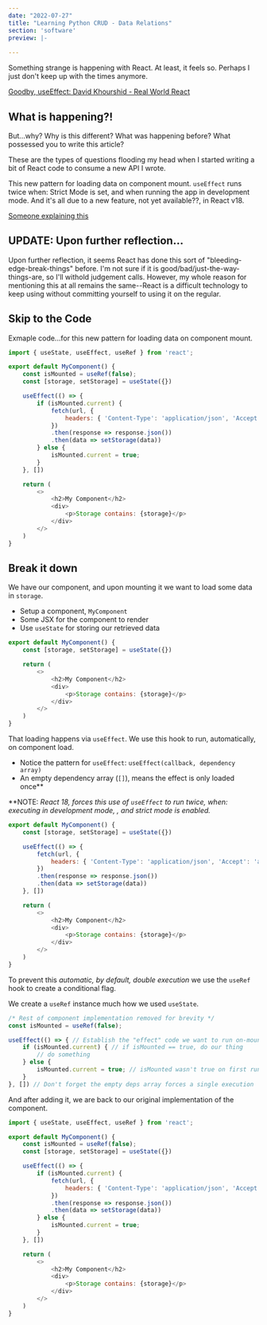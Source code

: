 ```yaml
---
date: "2022-07-27"
title: "Learning Python CRUD - Data Relations"
section: 'software'
preview: |-
    
---
```


Something strange is happening with React. At least, it feels so. Perhaps I just don't keep 
up with the times anymore.

[Goodby, useEffect: David Khourshid - Real World React](https://www.youtube.com/watch?v=HPoC-k7Rxwo)


## What is happening?!

But...why? 
Why is this different? 
What was happening before? 
What possessed you to write this article? 

These are the types of questions flooding my head when I started writing a bit of React code to consume 
a new API I wrote.

This new pattern for loading data on component mount. `useEffect` runs twice when: Strict 
Mode is set, and when running the app in development mode. And it's all due to a new feature, 
not yet available??, in React v18.

[Someone explaining this](https://blog.bitsrc.io/react-v18-0-useeffect-bug-why-do-effects-run-twice-39babecede93)

## UPDATE: Upon further reflection...

Upon further reflection, it seems React has done this sort of "bleeding-edge-break-things" before. 
I'm not sure if it is good/bad/just-the-way-things-are, so I'll withold judgement calls. However, 
my whole reason for mentioning this at all remains the same--React is a difficult technology to 
keep using without committing yourself to using it on the regular.


## Skip to the Code 

Exmaple code...for this new pattern for loading data on component mount.

```javascript
import { useState, useEffect, useRef } from 'react';

export default MyComponent() {
    const isMounted = useRef(false);
    const [storage, setStorage] = useState({})

    useEffect(() => {
        if (isMounted.current) {
            fetch(url, {
                headers: { 'Content-Type': 'application/json', 'Accept': 'application/json' },
            })
            .then(response => response.json())
            .then(data => setStorage(data))
        } else {
            isMounted.current = true;
        }
    }, [])

    return (
        <>
            <h2>My Component</h2>
            <div>
                <p>Storage contains: {storage}</p>
            </div>
        </>
    )
}
```

## Break it down

We have our component, and upon mounting it we want to load some data in `storage`.

- Setup a component, `MyComponent`
- Some JSX for the component to render
- Use `useState` for storing our retrieved data

```javascript
export default MyComponent() {
    const [storage, setStorage] = useState({})

    return (
        <>
            <h2>My Component</h2>
            <div>
                <p>Storage contains: {storage}</p>
            </div>
        </>
    )
}
```

That loading happens via `useEffect`. We use this hook to run, automatically, 
on component load.

- Notice the pattern for `useEffect`: `useEffect(callback, dependency array)`
- An empty dependency array (`[]`), means the effect is only loaded once**

**NOTE: _React 18, forces this use of `useEffect` to run twice, when: executing 
in development mode, , and strict mode is enabled._

```javascript
export default MyComponent() {
    const [storage, setStorage] = useState({})

    useEffect(() => {
        fetch(url, {
            headers: { 'Content-Type': 'application/json', 'Accept': 'application/json' },
        })
        .then(response => response.json())
        .then(data => setStorage(data))
    }, [])

    return (
        <>
            <h2>My Component</h2>
            <div>
                <p>Storage contains: {storage}</p>
            </div>
        </>
    )
}
```

To prevent this _automatic, by default, double execution_ we use the `useRef` 
hook to create a conditional flag. 

We create a `useRef` instance much how we used `useState`.

```javascript
/* Rest of component implementation removed for brevity */
const isMounted = useRef(false);

useEffect(() => { // Establish the "effect" code we want to run on-mount
    if (isMounted.current) { // if isMounted == true, do our thing
        // do something
    } else {
        isMounted.current = true; // isMounted wasn't true on first run, change it so we're ready
    }
}, []) // Don't forget the empty deps array forces a single execution
```


And after adding it, we are back to our original implementation of the 
component.

```javascript
import { useState, useEffect, useRef } from 'react';

export default MyComponent() {
    const isMounted = useRef(false);
    const [storage, setStorage] = useState({})

    useEffect(() => {
        if (isMounted.current) {
            fetch(url, {
                headers: { 'Content-Type': 'application/json', 'Accept': 'application/json' },
            })
            .then(response => response.json())
            .then(data => setStorage(data))
        } else {
            isMounted.current = true;
        }
    }, [])

    return (
        <>
            <h2>My Component</h2>
            <div>
                <p>Storage contains: {storage}</p>
            </div>
        </>
    )
}
```
